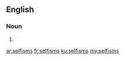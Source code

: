 ==English==

===Noun===
{{head|en|plural}}

# {{plural of|selfism|lang=en}}

[[ar:selfisms]]
[[fr:selfisms]]
[[ku:selfisms]]
[[my:selfisms]]